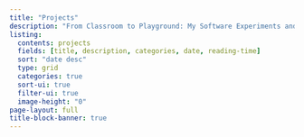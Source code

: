 ```yaml
---
title: "Projects"
description: "From Classroom to Playground: My Software Experiments and Explorations."
listing:
  contents: projects
  fields: [title, description, categories, date, reading-time]
  sort: "date desc"
  type: grid
  categories: true
  sort-ui: true
  filter-ui: true
  image-height: "0"
page-layout: full
title-block-banner: true
---
```



